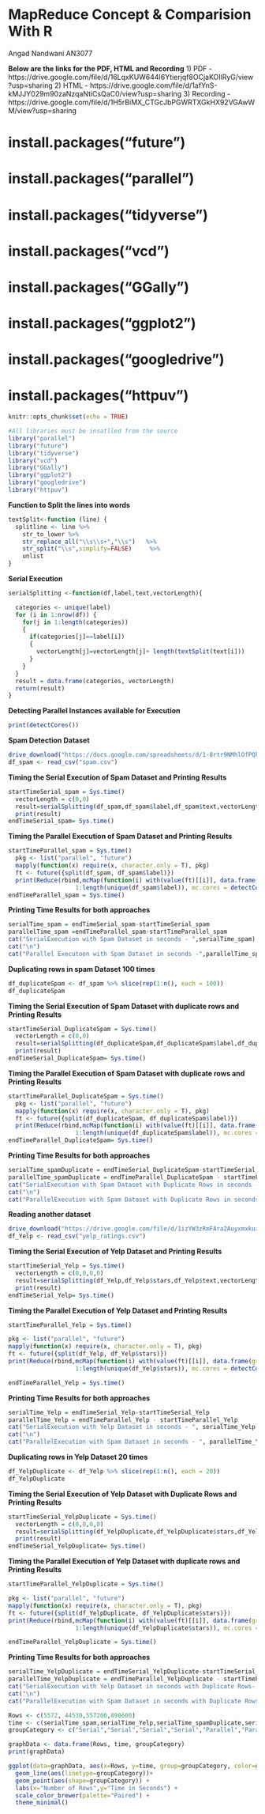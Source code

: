 # MapReduce Concept & Comparision With R

Angad Nandwani  AN3077


**Below are the links for the PDF, HTML and Recording**
1) PDF - https://drive.google.com/file/d/16LqxKUW644I6Ytierjqf8OCjaKOIlRyG/view?usp=sharing
2) HTML - https://drive.google.com/file/d/1afYnS-kMJJY029m90zaNzqaNtiCsQaC0/view?usp=sharing
3) Recording - https://drive.google.com/file/d/1H5rBiMX_CTGcJbPGWRTXGkHX92VGAwWM/view?usp=sharing


# install.packages("future")
# install.packages("parallel")
# install.packages("tidyverse")
# install.packages("vcd")
# install.packages("GGally")
# install.packages("ggplot2")
# install.packages("googledrive")
# install.packages("httpuv")


```r
knitr::opts_chunk$set(echo = TRUE)
```


```r
#All libraries must be insatlled from the source
library("parallel")
library("future")
library("tidyverse")
library("vcd")
library("GGally")
library("ggplot2")
library("googledrive") 
library("httpuv")
```


**Function to Split the lines into words**
```r

textSplit<-function (line) {
  splitline <- line %>%
    str_to_lower %>%
    str_replace_all("\\s\\s+","\\s")   %>%
    str_split("\\s",simplify=FALSE)     %>%
    unlist
}
```


**Serial Execution**
```r
serialSplitting <-function(df,label,text,vectorLength){

  categories <- unique(label)
  for (i in 1:nrow(df)) {
    for(j in 1:length(categories))
    {
      if(categories[j]==label[i])
      {
        vectorLength[j]=vectorLength[j]+ length(textSplit(text[i])) 
      }
    }
  }
  result = data.frame(categories, vectorLength)
  return(result) 
}
```


**Detecting Parallel Instances available for Execution**
```r
print(detectCores())
```

**Spam Detection Dataset**

```r
drive_download("https://docs.google.com/spreadsheets/d/1-8rtr9NMhlOfPQks7_FBXulmg09-Ojr3vo3H5kvJR54/edit#gid=325834561", type = "csv", overwrite = TRUE)
df_spam <- read_csv("spam.csv")
```



**Timing the Serial Execution of Spam Dataset and Printing Results**
```r
startTimeSerial_spam = Sys.time()
  vectorLength = c(0,0)
  result=serialSplitting(df_spam,df_spam$label,df_spam$text,vectorLength)
  print(result)
endTimeSerial_spam= Sys.time()
```

**Timing the Parallel Execution of Spam Dataset and Printing Results**

```r
startTimeParallel_spam = Sys.time()
  pkg <- list("parallel", "future")
  mapply(function(x) require(x, character.only = T), pkg)
  ft <- future({split(df_spam, df_spam$label)})
  print(Reduce(rbind,mcMap(function(i) with(value(ft)[[i]], data.frame(grp = unique(label), tokens = length(textSplit(text)))), 
                   1:length(unique(df_spam$label)), mc.cores = detectCores())))
endTimeParallel_spam = Sys.time()
```

**Printing Time Results for both approaches**
```r
serialTime_spam = endTimeSerial_spam-startTimeSerial_spam
parallelTime_spam =endTimeParallel_spam-startTimeParallel_spam
cat("SerialExecution with Spam Dataset in seconds - ",serialTime_spam)
cat("\n")
cat("Parallel Executoon with Spam Dataset in seconds -",parallelTime_spam)
```


**Duplicating rows in spam Dataset 100 times**
```r
df_duplicateSpam <- df_spam %>% slice(rep(1:n(), each = 100))
df_duplicateSpam
```

**Timing the Serial Execution of Spam Dataset with duplicate rows and Printing Results**
```r
startTimeSerial_DuplicateSpam = Sys.time()
  vectorLength = c(0,0)
  result=serialSplitting(df_duplicateSpam,df_duplicateSpam$label,df_duplicateSpam$text,vectorLength)
  print(result)
endTimeSerial_DuplicateSpam= Sys.time()
```

**Timing the Parallel Execution of Spam Dataset with duplicate rows and Printing Results**
```r
startTimeParallel_DuplicateSpam = Sys.time()
  pkg <- list("parallel", "future")
  mapply(function(x) require(x, character.only = T), pkg)
  ft <- future({split(df_duplicateSpam, df_duplicateSpam$label)})
  print(Reduce(rbind,mcMap(function(i) with(value(ft)[[i]], data.frame(grp = unique(label), tokens = length(textSplit(text)))), 
                   1:length(unique(df_duplicateSpam$label)), mc.cores = detectCores())))
endTimeParallel_DuplicateSpam= Sys.time()
```

**Printing Time Results for both approaches**
```r
serialTime_spamDuplicate = endTimeSerial_DuplicateSpam-startTimeSerial_DuplicateSpam
parallelTime_spamDuplicate = endTimeParallel_DuplicateSpam - startTimeParallel_DuplicateSpam
cat("SerialExecution with Spam Dataset with Duplicate Rows in seconds - ", serialTime_spamDuplicate  )
cat("\n")
cat("ParallelExecution with Spam Dataset with Duplicate Rows in seconds - ", parallelTime_spamDuplicate)
```


**Reading another dataset**
```r
drive_download("https://drive.google.com/file/d/1izYW3zRmFAra2Auyxmxkuz7319Wb_ntd/view?usp=sharing", type = "csv", overwrite = TRUE)
df_Yelp <- read_csv("yelp_ratings.csv")
```


**Timing the Serial Execution of Yelp Dataset and Printing Results**
```r
startTimeSerial_Yelp = Sys.time()
  vectorLength = c(0,0,0,0)
  result=serialSplitting(df_Yelp,df_Yelp$stars,df_Yelp$text,vectorLength)
  print(result)
endTimeSerial_Yelp= Sys.time()

```


**Timing the Parallel Execution of Yelp Dataset and Printing Results**
```r
startTimeParallel_Yelp = Sys.time()

pkg <- list("parallel", "future")
mapply(function(x) require(x, character.only = T), pkg)
ft <- future({split(df_Yelp, df_Yelp$stars)})
print(Reduce(rbind,mcMap(function(i) with(value(ft)[[i]], data.frame(grp = unique(stars), tokens = length(textSplit(text)))), 
                   1:length(unique(df_Yelp$stars)), mc.cores = detectCores())))

endTimeParallel_Yelp = Sys.time()
```

**Printing Time Results for both approaches**
```r

serialTime_Yelp = endTimeSerial_Yelp-startTimeSerial_Yelp
parallelTime_Yelp = endTimeParallel_Yelp - startTimeParallel_Yelp
cat("SerialExecution with Yelp Dataset in seconds - ", serialTime_Yelp  )
cat("\n")
cat("ParallelExecution with Spam Dataset in seconds - ", parallelTime_Yelp)

```

**Duplicating rows in Yelp Dataset 20 times**
```r
df_YelpDuplicate <- df_Yelp %>% slice(rep(1:n(), each = 20))
df_YelpDuplicate
```

**Timing the Serial Execution of Yelp Dataset with Duplicate Rows and Printing Results**

```r
startTimeSerial_YelpDuplicate = Sys.time()
  vectorLength = c(0,0,0,0)
  result=serialSplitting(df_YelpDuplicate,df_YelpDuplicate$stars,df_YelpDuplicate$text,vectorLength)
  print(result)
endTimeSerial_YelpDuplicate= Sys.time()

```

**Timing the Parallel Execution of Yelp Dataset with duplicate rows and Printing Results**
```r
startTimeParallel_YelpDuplicate = Sys.time()

pkg <- list("parallel", "future")
mapply(function(x) require(x, character.only = T), pkg)
ft <- future({split(df_YelpDuplicate, df_YelpDuplicate$stars)})
print(Reduce(rbind,mcMap(function(i) with(value(ft)[[i]], data.frame(grp = unique(stars), tokens = length(textSplit(text)))), 
                   1:length(unique(df_YelpDuplicate$stars)), mc.cores = detectCores())))

endTimeParallel_YelpDuplicate = Sys.time()
```

**Printing Time Results for both approaches**
```r

serialTime_YelpDuplicate = endTimeSerial_YelpDuplicate-startTimeSerial_YelpDuplicate
parallelTime_YelpDuplicate = endTimeParallel_YelpDuplicate - startTimeParallel_YelpDuplicate
cat("SerialExecution with Yelp Dataset in seconds with Duplicate Rows- ", serialTime_YelpDuplicate  )
cat("\n")
cat("ParallelExecution with Spam Dataset in seconds with Duplicate Rows- ", parallelTime_YelpDuplicate)
```



```r

Rows <- c(5572, 44530,557200,890600)
time <- c(serialTime_spam,serialTime_Yelp,serialTime_spamDuplicate,serialTime_YelpDuplicate,parallelTime_spam,parallelTime_Yelp,parallelTime_spamDuplicate,parallelTime_YelpDuplicate)
groupCategory <- c("Serial","Serial","Serial","Serial","Parallel","Parallel","Parallel","Parallel")

graphData <- data.frame(Rows, time, groupCategory)
print(graphData)

ggplot(data=graphData, aes(x=Rows, y=time, group=groupCategory, color=groupCategory)) +
  geom_line(aes(linetype=groupCategory))+
  geom_point(aes(shape=groupCategory)) + 
  labs(x="Number of Rows",y="Time in Seconds") +
  scale_color_brewer(palette="Paired") +
  theme_minimal()

```


